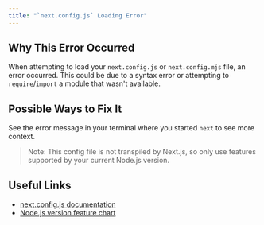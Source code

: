 ```yaml
---
title: "`next.config.js` Loading Error"
---
```


## Why This Error Occurred

When attempting to load your `next.config.js` or `next.config.mjs` file, an error occurred. This could be due to a syntax error or attempting to `require`/`import` a module that wasn't available.

## Possible Ways to Fix It

See the error message in your terminal where you started `next` to see more context.

> Note: This config file is not transpiled by Next.js, so only use features supported by your current Node.js version.

## Useful Links

- [next.config.js documentation](/docs/pages/api-reference/next-config-js)
- [Node.js version feature chart](https://node.green/)
